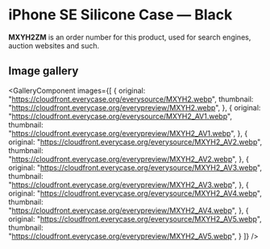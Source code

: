 
# iPhone SE Silicone Case — Black

<Callout type='info' emoji='👉🏻'>**MXYH2ZM** is an order number for this product, used for search engines, auction websites and such.</Callout>

## Image gallery

<GalleryComponent
    images={[
      {
        original: "https://cloudfront.everycase.org/everysource/MXYH2.webp",
        thumbnail: "https://cloudfront.everycase.org/everypreview/MXYH2.webp",
      },
      {
        original: "https://cloudfront.everycase.org/everysource/MXYH2_AV1.webp",
        thumbnail: "https://cloudfront.everycase.org/everypreview/MXYH2_AV1.webp",
      },
      {
        original: "https://cloudfront.everycase.org/everysource/MXYH2_AV2.webp",
        thumbnail: "https://cloudfront.everycase.org/everypreview/MXYH2_AV2.webp",
      },
      {
        original: "https://cloudfront.everycase.org/everysource/MXYH2_AV3.webp",
        thumbnail: "https://cloudfront.everycase.org/everypreview/MXYH2_AV3.webp",
      },
      {
        original: "https://cloudfront.everycase.org/everysource/MXYH2_AV4.webp",
        thumbnail: "https://cloudfront.everycase.org/everypreview/MXYH2_AV4.webp",
      },
      {
        original: "https://cloudfront.everycase.org/everysource/MXYH2_AV5.webp",
        thumbnail: "https://cloudfront.everycase.org/everypreview/MXYH2_AV5.webp",
      }
    ]}
  />
